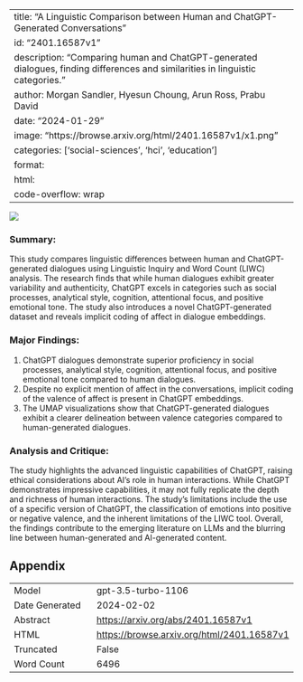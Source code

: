 
---
title: "A Linguistic Comparison between Human and ChatGPT-Generated Conversations"
id: "2401.16587v1"
description: "Comparing human and ChatGPT-generated dialogues, finding differences and similarities in linguistic categories."
author: Morgan Sandler, Hyesun Choung, Arun Ross, Prabu David
date: "2024-01-29"
image: "https://browse.arxiv.org/html/2401.16587v1/x1.png"
categories: ['social-sciences', 'hci', 'education']
format:
  html:
    code-overflow: wrap
---

![](https://browse.arxiv.org/html/2401.16587v1/x1.png)

### **Summary:**
This study compares linguistic differences between human and ChatGPT-generated dialogues using Linguistic Inquiry and Word Count (LIWC) analysis. The research finds that while human dialogues exhibit greater variability and authenticity, ChatGPT excels in categories such as social processes, analytical style, cognition, attentional focus, and positive emotional tone. The study also introduces a novel ChatGPT-generated dataset and reveals implicit coding of affect in dialogue embeddings.

### **Major Findings:**
1. ChatGPT dialogues demonstrate superior proficiency in social processes, analytical style, cognition, attentional focus, and positive emotional tone compared to human dialogues.
2. Despite no explicit mention of affect in the conversations, implicit coding of the valence of affect is present in ChatGPT embeddings.
3. The UMAP visualizations show that ChatGPT-generated dialogues exhibit a clearer delineation between valence categories compared to human-generated dialogues.

### **Analysis and Critique:**
The study highlights the advanced linguistic capabilities of ChatGPT, raising ethical considerations about AI's role in human interactions. While ChatGPT demonstrates impressive capabilities, it may not fully replicate the depth and richness of human interactions. The study's limitations include the use of a specific version of ChatGPT, the classification of emotions into positive or negative valence, and the inherent limitations of the LIWC tool. Overall, the findings contribute to the emerging literature on LLMs and the blurring line between human-generated and AI-generated content.

## Appendix

|          |          |
|----------|----------|
| Model     | gpt-3.5-turbo-1106       |
| Date Generated     | 2024-02-02       |
| Abstract | [https://arxiv.org/abs/2401.16587v1](https://arxiv.org/abs/2401.16587v1)        |
| HTML     | [https://browse.arxiv.org/html/2401.16587v1](https://browse.arxiv.org/html/2401.16587v1)       |
| Truncated       | False       |
| Word Count       | 6496       |